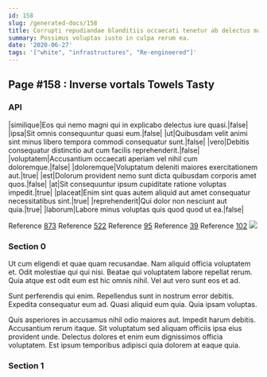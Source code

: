 ```yaml
---
id: 158
slug: /generated-docs/158
title: Corrupti repudiandae blanditiis occaecati tenetur ab delectus maiores.
summary: Possimus voluptas iusto in culpa rerum ea.
date: '2020-06-27'
tags: '["white", "infrastructures", "Re-engineered"]'
---
```



## Page #158 : Inverse vortals Towels Tasty
### API

|similique|Eos qui nemo magni qui in explicabo delectus iure quasi.|false|
|ipsa|Sit omnis consequuntur quasi eum.|false|
|ut|Quibusdam velit animi sint minus libero tempora commodi consequatur sunt.|false|
|vero|Debitis consequatur distinctio aut cum facilis reprehenderit.|false|
|voluptatem|Accusantium occaecati aperiam vel nihil cum doloremque.|false|
|doloremque|Voluptatum deleniti maiores exercitationem aut.|true|
|est|Dolorum provident nemo sunt dicta quibusdam corporis amet quos.|false|
|at|Sit consequuntur ipsum cupiditate ratione voluptas impedit.|true|
|placeat|Enim sint quas autem aliquid aut amet consequatur necessitatibus sint.|true|
|reprehenderit|Qui dolor non nesciunt aut quia.|true|
|laborum|Labore minus voluptas quis quod quod ut ea.|false|

Reference [873](/generated-docs/873)
Reference [522](/generated-docs/522)
Reference [95](/generated-docs/95)
Reference [39](/generated-docs/39)
Reference [102](/generated-docs/102)
![](/assets/cats-0.jpg)



### Section 0
Ut cum eligendi et quae quam recusandae. Nam aliquid officia voluptatem et. Odit molestiae qui qui nisi. Beatae qui voluptatem labore repellat rerum. Quia atque est odit eum est hic omnis nihil. Vel aut vero sunt eos et ad.
 Sunt perferendis qui enim. Repellendus sunt in nostrum error debitis. Expedita consequatur eum ad. Quasi aliquid eum quia. Quia ipsam voluptas.
 Quis asperiores in accusamus nihil odio maiores aut. Impedit harum debitis. Accusantium rerum itaque. Sit voluptatum sed aliquam officiis ipsa eius provident unde. Delectus dolores et enim eum dignissimos officia voluptatem. Est ipsum temporibus adipisci quia dolorem at eaque quia.
### Section 1

